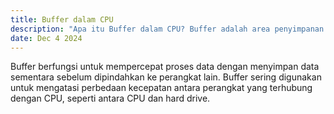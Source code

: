 ---
title: Buffer dalam CPU  
description: "Apa itu Buffer dalam CPU? Buffer adalah area penyimpanan sementara yang digunakan untuk menyimpan data yang sedang diproses atau akan diproses oleh CPU."  
date: Dec 4 2024  
---  
Buffer berfungsi untuk mempercepat proses data dengan menyimpan data sementara sebelum dipindahkan ke perangkat lain. Buffer sering digunakan untuk mengatasi perbedaan kecepatan antara perangkat yang terhubung dengan CPU, seperti antara CPU dan hard drive.
